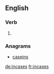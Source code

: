 ==English==

===Verb===
{{head|en|verb form}}

# {{en-third-person singular of|incase}}

===Anagrams===
* [[caseins#English|caseins]]

[[de:incases]]
[[fr:incases]]